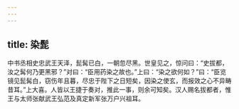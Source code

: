 ```yaml
---
---
---
```

title: 染髭
---




中书丞相史忠武王天泽，髭髯已白，一朝忽尽黑。世皇见之，惊问曰：“史拔都，汝之髯何乃更黑邪？”对曰：“臣用药染之故也。”上曰：“染之欲何如？”曰：“臣览镜见髭髯白，窃伤年且暮，尽忠于陛下之日短矣，因染之使玄，而报效之心不异畴昔耳。”上大喜。人皆以王捷于奏对，推此一事，则余可知矣。汉人赐名拔都者，惟王与太师张献武王弘范及真定新军张万户兴祖耳。